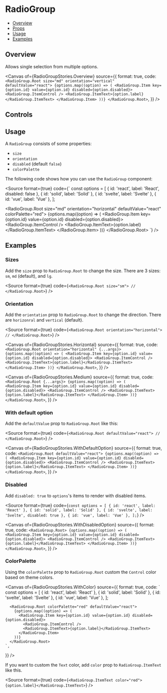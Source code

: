 # RadioGroup


<Meta of={RadioGroupStories} />

- [Overview](#overview)
- [Props](#props)
- [Usage](#usage)
- [Examples](#examples)

## Overview

Allows single selection from multiple options.

<Canvas
  of={RadioGroupStories.Overview}
  source={{
    format: true,
    code: `
      <RadioGroup.Root size="md" orientation="vertical" defaultValue="react">
        {options.map((option) => (
          <RadioGroup.Item key={option.id} value={option.id} disabled={option.disabled}>
            <RadioGroup.ItemControl />
            <RadioGroup.ItemText>{option.label}</RadioGroup.ItemText>
          </RadioGroup.Item>
        ))}
      </RadioGroup.Root>
    `,
  }}
/>

## Controls

<Controls />

## Usage

A `RadioGroup` consists of some properties:
- `size`
- `orientation`
- `disabled` (default `false`)
- `colorPalette`

The following code shows how you can use the `RadioGroup` component:

<Source format={true} code={`
  const options = [
    { id: 'react', label: 'React', disabled: false },
    { id: 'solid', label: 'Solid' },
    { id: 'svelte', label: 'Svelte' },
    { id: 'vue', label: 'Vue' },
  ];

  <RadioGroup.Root size="md" orientation="horizontal" defaultValue="react" colorPalette="red">
    {options.map((option) => (
      <RadioGroup.Item key={option.id} value={option.id} disabled={option.disabled}>
        <RadioGroup.ItemControl />
        <RadioGroup.ItemText>{option.label}</RadioGroup.ItemText>
      </RadioGroup.Item>
    ))}
  </RadioGroup.Root>
`} />

## Examples

### Sizes

Add the `size` prop to `RadioGroup.Root` to change the size. There are 3 sizes: `sm`, `md` (default), and `lg`.

<Source format={true} code={`
  <RadioGroup.Root size="sm">
    //
  </RadioGroup.Root>
`} />

<Canvas>
  <Story of={RadioGroupStories.Small} />
  <Story of={RadioGroupStories.Medium} />
  <Story of={RadioGroupStories.Large} />
</Canvas>

### Orientation

Add the `orientation` prop to `RadioGroup.Root` to change the direction. There are `horizonral` and `vertical` (default).

<Source format={true} code={`
  <RadioGroup.Root orientation="horizontal">
    //
  </RadioGroup.Root>
`} />

<Canvas
  of={RadioGroupStories.Horizontal}
  source={{
    format: true,
    code: `
      <RadioGroup.Root orientation="horizontal" {...args}>
      {options.map((option) => (
        <RadioGroup.Item key={option.id} value={option.id} disabled={option.disabled}>
          <RadioGroup.ItemControl />
          <RadioGroup.ItemText>{option.label}</RadioGroup.ItemText>
        </RadioGroup.Item>
      ))}
    </RadioGroup.Root>
    `,
  }}
/>

<Canvas
  of={RadioGroupStories.Medium}
  source={{
    format: true,
    code: `
      <RadioGroup.Root {...args}>
      {options.map((option) => (
        <RadioGroup.Item key={option.id} value={option.id} disabled={option.disabled}>
          <RadioGroup.ItemControl />
          <RadioGroup.ItemText>{option.label}</RadioGroup.ItemText>
        </RadioGroup.Item>
      ))}
    </RadioGroup.Root>
    `,
  }}
/>

### With default option

Add the `defaultValue` prop to `RadioGroup.Root` like this:

<Source format={true} code={`
  <RadioGroup.Root defaultValue="react">
    //
  </RadioGroup.Root>
`} />

<Canvas
  of={RadioGroupStories.WithDefaultOption}
  source={{
    format: true,
    code: `
      <RadioGroup.Root defaultValue="react">
        {options.map((option) => (
          <RadioGroup.Item key={option.id} value={option.id} disabled={option.disabled}>
            <RadioGroup.ItemControl />
            <RadioGroup.ItemText>{option.label}</RadioGroup.ItemText>
          </RadioGroup.Item>
        ))}
      </RadioGroup.Root>
    `,
  }}
/>

### Disabled

Add `disabled: true` to `options`'s items to render with disabled items.

<Source format={true} code={`
  const options = [
    { id: 'react', label: 'React' },
    { id: 'solid', label: 'Solid' },
    { id: 'svelte', label: 'Svelte', disabled: true },
    { id: 'vue', label: 'Vue' },
  ];
`} />

<Canvas
  of={RadioGroupStories.WithDisabledOption}
  source={{
    format: true,
    code: `
      <RadioGroup.Root>
        {options.map((option) => (
          <RadioGroup.Item key={option.id} value={option.id} disabled={option.disabled}>
            <RadioGroup.ItemControl />
            <RadioGroup.ItemText>{option.label}</RadioGroup.ItemText>
          </RadioGroup.Item>
        ))}
      </RadioGroup.Root>
    `,
  }}
/>

### ColorPalette

Using the `colorPalette` prop to `RadioGroup.Root` custom the `Control` color based on theme colors.

<Canvas
  of={RadioGroupStories.WithColor}
  source={{
    format: true,
    code: `
      const options = [
        { id: 'react', label: 'React' },
        { id: 'solid', label: 'Solid' },
        { id: 'svelte', label: 'Svelte' },
        { id: 'vue', label: 'Vue' },
      ];

      <RadioGroup.Root colorPalette="red" defaultValue="react">
        {options.map((option) => (
          <RadioGroup.Item key={option.id} value={option.id} disabled={option.disabled}>
            <RadioGroup.ItemControl />
            <RadioGroup.ItemText>{option.label}</RadioGroup.ItemText>
          </RadioGroup.Item>
        ))}
      </RadioGroup.Root>
    `,
  }}
/>

If you want to custom the `Text` color, add `color` prop to `RadioGroup.ItemText` like this.

<Source format={true} code={`
  <RadioGroup.ItemText color="red">{option.label}</RadioGroup.ItemText>
`} />
